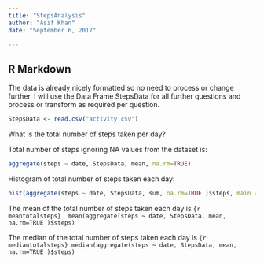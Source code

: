 ---
title: "StepsAnalysis"
author: "Asif Khan"
date: "September 6, 2017"

---

## R Markdown

The data is already nicely formatted so no need to process or change further. I will use the Data Frame StepsData for all further questions and process or transform as required per question.


```{r LoadingData}
StepsData <- read.csv("activity.csv")
```

What is the total number of steps taken per day?

Total number of steps ignoring NA values from the dataset is:
```{r StepsPerDay, echo=TRUE}
aggregate(steps ~ date, StepsData, mean, na.rm=TRUE)
```

Histogram of total number of steps taken each day:

```{r StepsHist}
hist(aggregate(steps ~ date, StepsData, sum, na.rm=TRUE )$steps, main = "Total number of steps taken each day", xlab = "Number of Steps", ylab = "Frequency")
```

The mean of the total number of steps taken each day is ```{r meantotalsteps} 
mean(aggregate(steps ~ date, StepsData, mean, na.rm=TRUE )$steps)```

The median of the total number of steps taken each day is ```{r mediantotalsteps} median(aggregate(steps ~ date, StepsData, mean, na.rm=TRUE )$steps)```


